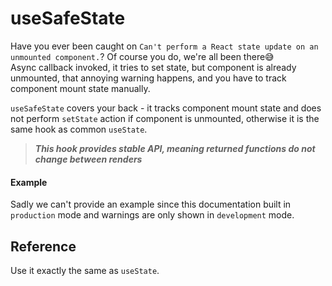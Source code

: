 
<Meta title="State/useSafeState" />

# useSafeState

Have you ever been caught on `Can't perform a React state update on an unmounted component.`? Of
course you do, we're all been there😅  
Async callback invoked, it tries to set state, but component is already unmounted, that annoying
warning happens, and you have to track component mount state manually.

`useSafeState` covers your back - it tracks component mount state and does not perform `setState`
action if component is unmounted, otherwise it is the same hook as common `useState`.

> **_This hook provides stable API, meaning returned functions do not change between renders_**

#### Example

Sadly we can't provide an example since this documentation built in `production` mode and
warnings are only shown in `development` mode.

## Reference

Use it exactly the same as `useState`.
